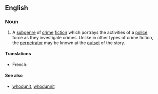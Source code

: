==English==
{{wikipedia}}

===Noun===
{{en-noun}}

# A [[subgenre]] of [[crime]] [[fiction]] which portrays the activities of a [[police]] force as they investigate crimes. Unlike in other types of crime fiction, the [[perpetrator]] may be known at the [[outset]] of the story.

====Translations====
{{trans-top|sub-genre of crime fiction}}
* French: {{t+|fr|roman policier}}
{{trans-mid}}
{{trans-bottom}}

====See also====
* [[whodunit]], [[whodunnit]]